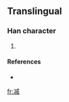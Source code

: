 ==Translingual==

===Han character===
{{Han char|rn=15|rad=冫|as=10|sn=12|four=|canj=戈一戈竹火 (IMIHF)}}

# {{defn|Han}}

====References====
* {{Han ref|kx=0133.211|dkj=|dj=|hdz=10300.011|uh=34D5|ud=13525|bh=|bd=}}

[[fr:㓕]]